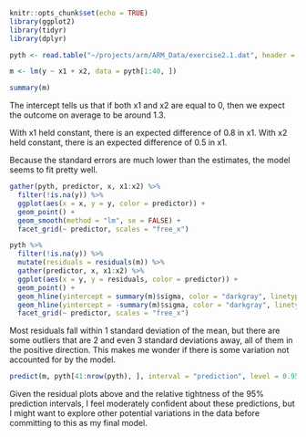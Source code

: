 ```r
knitr::opts_chunk$set(echo = TRUE)
library(ggplot2)
library(tidyr)
library(dplyr)

pyth <- read.table("~/projects/arm/ARM_Data/exercise2.1.dat", header = TRUE)

```

```r
m <- lm(y ~ x1 + x2, data = pyth[1:40, ])

summary(m)

```

The intercept tells us that if both x1 and x2 are equal to 0, then we expect the outcome on average to be around 1.3.

With x1 held constant, there is an expected difference of 0.8 in x1. With x2 held constant, there is an expected difference of 0.5 in x1.

Because the standard errors are much lower than the estimates, the model seems to fit pretty well.

```r
gather(pyth, predictor, x, x1:x2) %>%
  filter(!is.na(y)) %>%
  ggplot(aes(x = x, y = y, color = predictor)) +
  geom_point() +
  geom_smooth(method = "lm", se = FALSE) +
  facet_grid(~ predictor, scales = "free_x")

```

```r
pyth %>%
  filter(!is.na(y)) %>%
  mutate(residuals = residuals(m)) %>%
  gather(predictor, x, x1:x2) %>%
  ggplot(aes(x = y, y = residuals, color = predictor)) +
  geom_point() +
  geom_hline(yintercept = summary(m)$sigma, color = "darkgray", linetype = 2) +
  geom_hline(yintercept = -summary(m)$sigma, color = "darkgray", linetype = 2) +
  facet_grid(~ predictor, scales = "free_x")

```

Most residuals fall within 1 standard deviation of the mean, but there are some outliers that are 2 and even 3 standard deviations away, all of them in the positive direction. This makes me wonder if there is some variation not accounted for by the model.

```r
predict(m, pyth[41:nrow(pyth), ], interval = "prediction", level = 0.95)

```

Given the residual plots above and the relative tightness of the 95% prediction intervals, I feel moderately confident about these predictions, but I might want to explore other potential variations in the data before committing to this as my final model.
